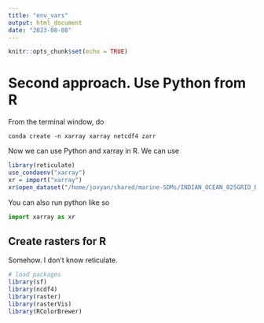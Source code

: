 ```yaml
---
title: "env_vars"
output: html_document
date: "2023-08-08"
---
```


```r
knitr::opts_chunk$set(echo = TRUE)
```

# Second approach. Use Python from R

From the terminal window, do
```
conda create -n xarray xarray netcdf4 zarr
```

Now we can use Python and xarray in R. We can use 
```r
library(reticulate)
use_condaenv("xarray")
xr = import("xarray")
xr$open_dataset("/home/jovyan/shared/marine-SDMs/INDIAN_OCEAN_025GRID_DAILY.zarr")
```

You can also run python like so
```python
import xarray as xr
```


## Create rasters for R

Somehow. I don't know reticulate.

```r
# load packages  
library(sf) 
library(ncdf4)
library(raster)
library(rasterVis)
library(RColorBrewer)
```



